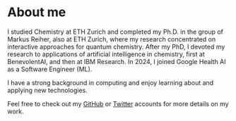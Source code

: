 # About me

I studied Chemistry at ETH Zurich and completed my Ph.D. in the group of Markus Reiher, also at ETH Zurich, where my research concentrated on interactive approaches for quantum chemistry.
After my PhD, I devoted my research to applications of artificial intelligence in chemistry, first at BenevolentAI, and then at IBM Research.
In 2024, I joined Google Health AI as a Software Engineer (ML).

I have a strong background in computing and enjoy learning about and applying new technologies. 

Feel free to check out my [GitHub](https://github.com/avaucher) or [Twitter](https://twitter.com/acvaucher) accounts for more details on my work.
